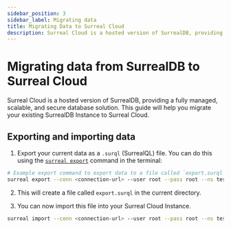 ```yaml
---
sidebar_position: 3
sidebar_label: Migrating data
title: Migrating Data to Surreal Cloud
description: Surreal Cloud is a hosted version of SurrealDB, providing a fully managed, scalable, and secure database solution. This guide will help you migrate your existing SurrealDB instance to Surreal Cloud.
---
```


# Migrating data from SurrealDB to Surreal Cloud

Surreal Cloud is a hosted version of SurrealDB, providing a fully managed, scalable, and secure database solution. This guide will help you migrate your existing SurrealDB Instance to Surreal Cloud.


## Exporting and importing data

1. Export your current data as a `.surql` (SurrealQL) file. You can do this using the [`surreal export`](/docs/surrealdb/cli/export) command in the terminal:

```bash
# Example export command to export data to a file called `export.surql` in the downloads directory.
surreal export --conn <connection-url> --user root --pass root --ns test --db test downloads/export.surql
``` 

2. This will create a file called `export.surql` in the current directory.

3. You can now import this file into your Surreal Cloud Instance.


```bash
surreal import --conn <connection-url> --user root --pass root --ns test --db test downloads/export.surql
```
